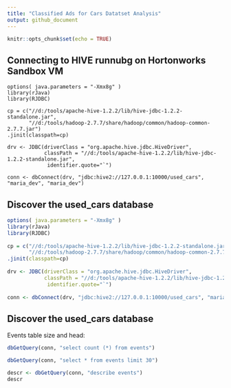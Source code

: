 ```yaml
---
title: "Classified Ads for Cars Datatset Analysis"
output: github_document
---
```


```r
knitr::opts_chunk$set(echo = TRUE)
```

## Connecting to HIVE runnubg on Hortonworks Sandbox VM

```
options( java.parameters = "-Xmx8g" )
library(rJava)
library(RJDBC)
 
cp = c("//d:/tools/apache-hive-1.2.2/lib/hive-jdbc-1.2.2-standalone.jar",
       "//d:/tools/hadoop-2.7.7/share/hadoop/common/hadoop-common-2.7.7.jar")
.jinit(classpath=cp) 
 
drv <- JDBC(driverClass = "org.apache.hive.jdbc.HiveDriver",
            classPath = "//d:/tools/apache-hive-1.2.2/lib/hive-jdbc-1.2.2-standalone.jar",
             identifier.quote="`")
 
conn <- dbConnect(drv, "jdbc:hive2://127.0.0.1:10000/used_cars", "maria_dev", "maria_dev")
```

## Discover the used_cars database


```r
options( java.parameters = "-Xmx8g" )
library(rJava)
library(RJDBC)
 
cp = c("//d:/tools/apache-hive-1.2.2/lib/hive-jdbc-1.2.2-standalone.jar",
       "//d:/tools/hadoop-2.7.7/share/hadoop/common/hadoop-common-2.7.7.jar")
.jinit(classpath=cp) 
 
drv <- JDBC(driverClass = "org.apache.hive.jdbc.HiveDriver",
            classPath = "//d:/tools/apache-hive-1.2.2/lib/hive-jdbc-1.2.2-standalone.jar",
             identifier.quote="`")
 
conn <- dbConnect(drv, "jdbc:hive2://127.0.0.1:10000/used_cars", "maria_dev", "maria_dev")

```

## Discover the used_cars database

Events table size and head:

```r
dbGetQuery(conn, "select count (*) from events")
```

```r
dbGetQuery(conn, "select * from events limit 30")
```

```r
descr <- dbGetQuery(conn, "describe events")
descr
```